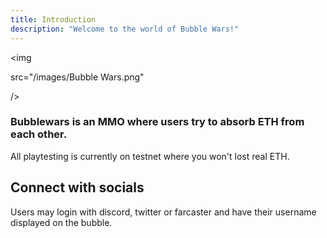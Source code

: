 ```yaml
---
title: Introduction
description: "Welcome to the world of Bubble Wars!"
---
```


<img

src="/images/Bubble Wars.png"

/>

<h3>Bubblewars is an MMO where users try to absorb ETH from each other.</h3>
All playtesting is currently on testnet where you won't lost real ETH.

## Connect with socials

Users may login with discord, twitter or farcaster and have their username displayed on the bubble.
